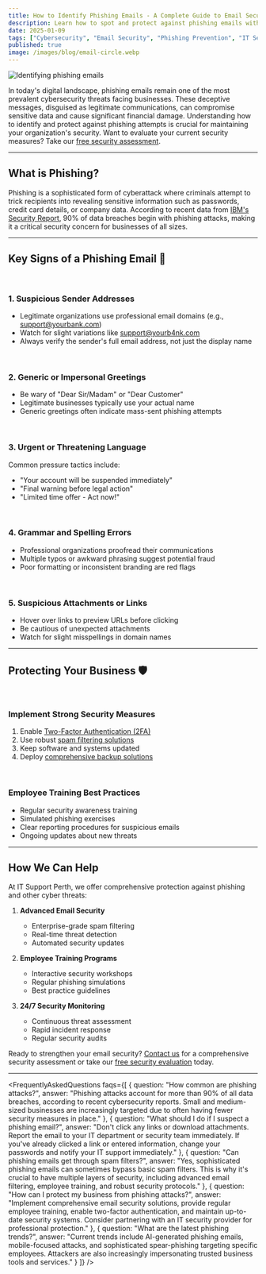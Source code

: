 ```yaml
---
title: How to Identify Phishing Emails - A Complete Guide to Email Security in 2024
description: Learn how to spot and protect against phishing emails with our comprehensive guide. Discover key warning signs, prevention strategies, and expert security tips to keep your business safe from cyber threats.
date: 2025-01-09
tags: ["Cybersecurity", "Email Security", "Phishing Prevention", "IT Security"]
published: true
image: /images/blog/email-circle.webp
---
```


<Image
    src="/images/blog/phishing-email.webp"
    alt="Identifying phishing emails"
    layout="responsive"
    width={1920}
    height={1672}
    className="rounded-lg w-full py-5"
/>

In today's digital landscape, phishing emails remain one of the most prevalent cybersecurity threats facing businesses. These deceptive messages, disguised as legitimate communications, can compromise sensitive data and cause significant financial damage. Understanding how to identify and protect against phishing attempts is crucial for maintaining your organization's security. Want to evaluate your current security measures? Take our [free security assessment](/services-and-solutions/it-security-solutions#free-security-assessment).

---

## What is Phishing?

Phishing is a sophisticated form of cyberattack where criminals attempt to trick recipients into revealing sensitive information such as passwords, credit card details, or company data. According to recent data from <a href="https://www.ibm.com/security/data-breach" target="_blank" rel="noopener noreferrer">IBM's Security Report</a>, 90% of data breaches begin with phishing attacks, making it a critical security concern for businesses of all sizes.

---

## Key Signs of a Phishing Email 🚩

<br />

### 1. Suspicious Sender Addresses
- Legitimate organizations use professional email domains (e.g., support@yourbank.com)
- Watch for slight variations like support@yourb4nk.com
- Always verify the sender's full email address, not just the display name

<br />

### 2. Generic or Impersonal Greetings
- Be wary of "Dear Sir/Madam" or "Dear Customer"
- Legitimate businesses typically use your actual name
- Generic greetings often indicate mass-sent phishing attempts

<br />

### 3. Urgent or Threatening Language
Common pressure tactics include:
- "Your account will be suspended immediately"
- "Final warning before legal action"
- "Limited time offer - Act now!"

<br />

### 4. Grammar and Spelling Errors
- Professional organizations proofread their communications
- Multiple typos or awkward phrasing suggest potential fraud
- Poor formatting or inconsistent branding are red flags

<br />

### 5. Suspicious Attachments or Links
- Hover over links to preview URLs before clicking
- Be cautious of unexpected attachments
- Watch for slight misspellings in domain names

---

## Protecting Your Business 🛡️

<br />

### Implement Strong Security Measures
1. Enable [Two-Factor Authentication (2FA)](/services-and-solutions/it-security-solutions)
2. Use robust [spam filtering solutions](/services-and-solutions/firewall-service)
3. Keep software and systems updated
4. Deploy [comprehensive backup solutions](/services-and-solutions/backup-and-disaster-recovery-solutions)

<br />

### Employee Training Best Practices
- Regular security awareness training
- Simulated phishing exercises
- Clear reporting procedures for suspicious emails
- Ongoing updates about new threats

---

## How We Can Help

At IT Support Perth, we offer comprehensive protection against phishing and other cyber threats:

1. **Advanced Email Security**
   - Enterprise-grade spam filtering
   - Real-time threat detection
   - Automated security updates

2. **Employee Training Programs**
   - Interactive security workshops
   - Regular phishing simulations
   - Best practice guidelines

3. **24/7 Security Monitoring**
   - Continuous threat assessment
   - Rapid incident response
   - Regular security audits

Ready to strengthen your email security? [Contact us](/contact-us) for a comprehensive security assessment or take our [free security evaluation](/services-and-solutions/it-security-solutions#free-security-assessment) today.

---

<FrequentlyAskedQuestions faqs={[
  {
    question: "How common are phishing attacks?",
    answer: "Phishing attacks account for more than 90% of all data breaches, according to recent cybersecurity reports. Small and medium-sized businesses are increasingly targeted due to often having fewer security measures in place."
  },
  {
    question: "What should I do if I suspect a phishing email?",
    answer: "Don't click any links or download attachments. Report the email to your IT department or security team immediately. If you've already clicked a link or entered information, change your passwords and notify your IT support immediately."
  },
  {
    question: "Can phishing emails get through spam filters?",
    answer: "Yes, sophisticated phishing emails can sometimes bypass basic spam filters. This is why it's crucial to have multiple layers of security, including advanced email filtering, employee training, and robust security protocols."
  },
  {
    question: "How can I protect my business from phishing attacks?",
    answer: "Implement comprehensive email security solutions, provide regular employee training, enable two-factor authentication, and maintain up-to-date security systems. Consider partnering with an IT security provider for professional protection."
  },
  {
    question: "What are the latest phishing trends?",
    answer: "Current trends include AI-generated phishing emails, mobile-focused attacks, and sophisticated spear-phishing targeting specific employees. Attackers are also increasingly impersonating trusted business tools and services."
  }
]} /> 